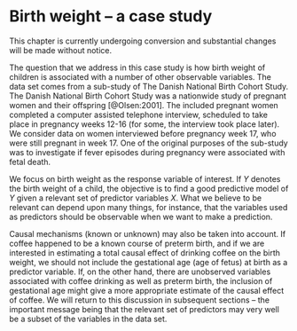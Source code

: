 # Birth weight -- a case study 

::: {.callout-important}
This chapter is currently undergoing conversion and substantial changes 
will be made without notice.
:::

The question that we address in this case study is how birth 
weight of children is associated with a number of other observable 
variables. The data set comes from a sub-study of The Danish National Birth Cohort Study.
The Danish National Birth Cohort Study was a nationwide study of
pregnant women and their offspring [@Olsen:2001].
The included pregnant women completed a computer assisted telephone interview, scheduled to take place in
pregnancy weeks 12-16 (for some, the interview took place later). 
We consider data on women interviewed before pregnancy
week 17, who were still pregnant in week 17. One of the original 
purposes of the sub-study was to investigate if fever episodes during 
pregnancy were associated with fetal death. 

We focus on birth weight as the response variable of interest. If 
$Y$ denotes the birth weight of a child, the objective is to find 
a good predictive model of $Y$ given a relevant set of predictor 
variables $X$. What we believe to be relevant can depend upon
many things, for instance, that the variables used as predictors
should be observable when we want to make a prediction. 
 
Causal mechanisms (known or unknown) may also be taken into 
account. If coffee happened to be a known course of preterm birth, 
and if we are interested in estimating a total causal effect
of drinking coffee on the birth weight, we should not include 
the gestational age (age of fetus) at birth as a predictor variable. 
If, on the other hand, there are unobserved variables associated 
with coffee drinking as well as preterm birth, the inclusion 
of gestational age might give a more appropriate estimate 
of the causal effect of coffee. We will return to this discussion in subsequent 
sections -- the important message being that the relevant set 
of predictors may very well be a subset of the variables in 
the data set. 